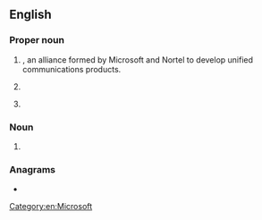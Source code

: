 {{also|ica|iĉa|icã|iça|-ica}}
==English==

===Proper noun===
{{en-proper noun}}

# {{lb|en|computing|business}} {{init of|en|{{w|Innovative Communications Alliance}}|nodot=1}}, an alliance formed by Microsoft and Nortel to develop unified communications products.
# {{lb|en|historical}} {{init of|en|{{w|Irish Citizen Army}}}}
# {{lb|en|video games}} {{init of|en|{{w|International Contract Agency}}}}

===Noun===
{{en-noun}}

# {{lb|en|computer graphics}} {{init of|en|w:image compression artifact|}}

===Anagrams===
* {{anagrams|en|a=aci|ACI|C. I. A.|C.I.A.|CAI|CIA|Cai|Cai.|Cài}}

[[Category:en:Microsoft]]